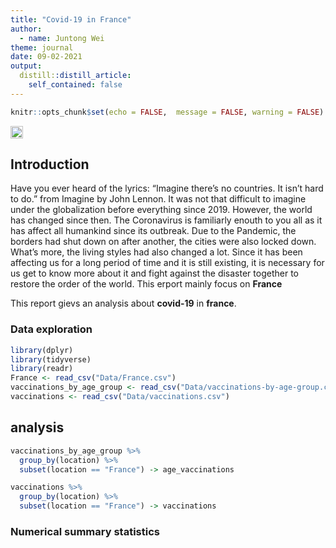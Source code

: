```yaml
---
title: "Covid-19 in France"
author:
  - name: Juntong Wei
theme: journal
date: 09-02-2021
output:
  distill::distill_article:
    self_contained: false
---
```


```r
knitr::opts_chunk$set(echo = FALSE,  message = FALSE, warning = FALSE)
```

![](4300.jpg){width=20}

## Introduction

Have you ever heard of the lyrics: "Imagine there's no countries. It isn't hard to do." from Imagine by John Lennon. It was not that difficult to imagine under the globalization before everything since 2019. However, the world has changed since then. The Coronavirus is familiarly enouth to you all as it has affect all humankind since its outbreak. Due to the Pandemic, the borders had shut down on after another, the cities were also locked down.  What’s more, the living styles had also changed a lot. Since it has been affecting us for a long period of time and it is still existing, it is necessary for us get to know more about it and fight against the disaster together to restore the order of the world. 
This erport mainly focus on **France**

This report gievs an analysis about **covid-19** in **france**.

### Data exploration

```r
library(dplyr)
library(tidyverse)
library(readr)
France <- read_csv("Data/France.csv")
vaccinations_by_age_group <- read_csv("Data/vaccinations-by-age-group.csv")
vaccinations <- read_csv("Data/vaccinations.csv")
```


## analysis
```r
vaccinations_by_age_group %>% 
  group_by(location) %>% 
  subset(location == "France") -> age_vaccinations

vaccinations %>% 
  group_by(location) %>% 
  subset(location == "France") -> vaccinations
```

### Numerical summary statistics

